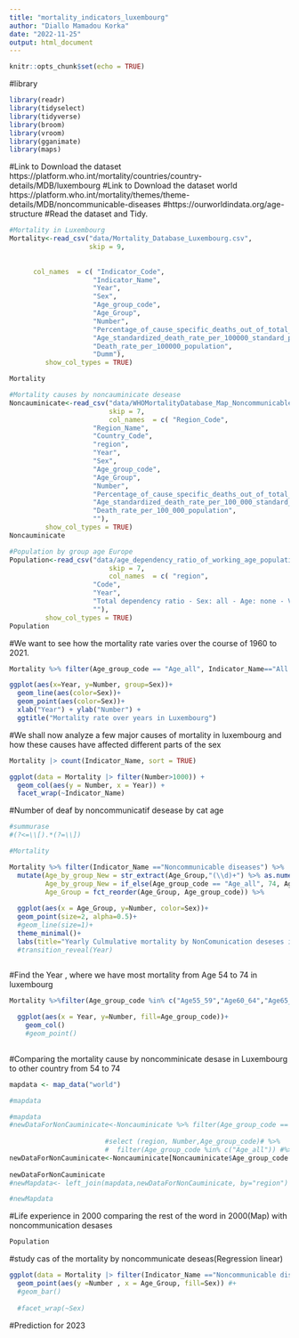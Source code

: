```yaml
---
title: "mortality_indicators_luxembourg"
author: "Diallo Mamadou Korka"
date: "2022-11-25"
output: html_document
---
```


```r
knitr::opts_chunk$set(echo = TRUE)
```
#library

```r
library(readr)
library(tidyselect)
library(tidyverse)
library(broom)
library(vroom)
library(gganimate)
library(maps)

```

#Link to Download the dataset https://platform.who.int/mortality/countries/country-details/MDB/luxembourg
#Link to Download the dataset world https://platform.who.int/mortality/themes/theme-details/MDB/noncommunicable-diseases
#https://ourworldindata.org/age-structure
#Read the dataset and Tidy.

```r

#Mortality in Luxembourg
Mortality<-read_csv("data/Mortality_Database_Luxembourg.csv",
                    skip = 9,
    
        
      col_names  = c( "Indicator_Code",
                     "Indicator_Name",
                     "Year",
                     "Sex",
                     "Age_group_code",
                     "Age_Group",
                     "Number",
                     "Percentage_of_cause_specific_deaths_out_of_total_deaths",
                     "Age_standardized_death_rate_per_100000_standard_population",
                     "Death_rate_per_100000_population",
                     "Dumm"),
         show_col_types = TRUE)

Mortality

#Mortality causes by noncauminicate desease
Noncauminicate<-read_csv("data/WHOMortalityDatabase_Map_Noncommunicable_diseases_14th_December_2022_17_17.csv",
                         skip = 7,
                         col_names  = c( "Region_Code",
                     "Region_Name",
                     "Country_Code",
                     "region",
                     "Year",
                     "Sex",
                     "Age_group_code",
                     "Age_Group",
                     "Number",
                     "Percentage_of_cause_specific_deaths_out_of_total_deaths",
                     "Age_standardized_death_rate_per_100_000_standard_population",
                     "Death_rate_per_100_000_population",
                     ""),
         show_col_types = TRUE)
Noncauminicate

#Population by group age Europe
Population<-read_csv("data/age_dependency_ratio_of_working_age_population.csv",
                         skip = 7,
                         col_names  = c( "region",
                     "Code",
                     "Year",
                     "Total dependency ratio - Sex: all - Age: none - Variant: estimates",
                     ""),
         show_col_types = TRUE)
Population

```

#We want to see how the mortality rate varies over the course of 1960 to 2021. 
```r


Mortality %>% filter(Age_group_code == "Age_all", Indicator_Name=="All Causes" ) %>% 

ggplot(aes(x=Year, y=Number, group=Sex))+
  geom_line(aes(color=Sex))+
  geom_point(aes(color=Sex))+
  xlab("Year") + ylab("Number") +
  ggtitle("Mortality rate over years in Luxembourg")


```

#We shall now analyze a few major causes of mortality in luxembourg and how these causes have affected different parts of the sex\

```r
Mortality |> count(Indicator_Name, sort = TRUE)

ggplot(data = Mortality |> filter(Number>1000)) + 
  geom_col(aes(y = Number, x = Year)) +
  facet_wrap(~Indicator_Name)

```

#Number of deaf by noncommunicatif desease by cat age
```r
#summurase
#(?<=\\[).*(?=\\])

#Mortality

Mortality %>% filter(Indicator_Name =="Noncommunicable diseases") %>%
  mutate(Age_by_group_New = str_extract(Age_Group,"(\\d)+") %>% as.numeric(),
         Age_by_group_New = if_else(Age_group_code == "Age_all", 74, Age_by_group_New),
         Age_Group = fct_reorder(Age_Group, Age_group_code)) %>%
  
  ggplot(aes(x = Age_Group, y=Number, color=Sex))+
  geom_point(size=2, alpha=0.5)+
  #geom_line(size=1)+
  theme_minimal()+
  labs(title="Yearly Culmulative mortality by NonComunication deseses in Luxembourg")
  #transition_reveal(Year)
 


```

#Find the Year , where we have most mortality from Age 54 to 74 in luxembourg
```r
Mortality %>%filter(Age_group_code %in% c("Age55_59","Age60_64","Age65_69","Age70_74"), Indicator_Name=="Noncommunicable diseases") %>% 

  ggplot(aes(x = Year, y=Number, fill=Age_group_code))+
    geom_col()
    #geom_point()
  


```

#Comparing the mortality cause by noncomminicate desase in Luxembourg to other country from 54 to 74

```r


mapdata <- map_data("world")

#mapdata

#mapdata
#newDataForNonCauminicate<-Noncauminicate %>% filter(Age_group_code == "Age_all")
  
                        #select (region, Number,Age_group_code)# %>%
                        #  filter(Age_group_code %in% c("Age_all")) #%>% 
newDataForNonCauminicate<-Noncauminicate[Noncauminicate$Age_group_code == "Age_all", ]
       
newDataForNonCauminicate 
#newMapdata<- left_join(mapdata,newDataForNonCauminicate, by="region")

#newMapdata


```

#Life experience in 2000 comparing the rest of the word in 2000(Map) with noncommunication desases

```r
Population

```

#study cas of the mortality by noncommunicate deseas(Regression linear)

```r
ggplot(data = Mortality |> filter(Indicator_Name =="Noncommunicable diseases")) + 
  geom_point(aes(y =Number , x = Age_Group, fill=Sex)) #+
  #geom_bar()
  
  #facet_wrap(~Sex)

```

#Prediction for 2023

```r

```
